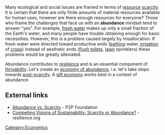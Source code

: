 Many ecological and social issues are framed in terms of [[resource]] [[scarcity]]. It is certain that there are only finite amounts of material resources available for human uses, however are there enough resources for everyone? Those who frame the challenges that face us with an '''abundance''' mindset tend to answer "yes". For example, [[fresh water]] makes up only a small fraction of the Earth's water, and many people have trouble obtaining enough for basic necessities. However, this is a problem caused largely by misallocation. If fresh water were directed toward productive ends ([[bathing]] water, [[irrigation]] of [[crops]]) instead of aesthetic ends ([[flush toilets]], [[lawn]] sprinklers) these problems would be greatly alleviated.

Abundance contributes to [[resilience]] and is an essential component of [[thrivability]]. Let's create an [[economy of abundance]], i.e. let's take steps towards [[post-scarcity]]. A [[gift economy]] works best in a context of abundance. 
{{stub}}

== External links ==

* [http://p2pfoundation.net/Abundance_vs._Scarcity Abundance vs. Scarcity] - P2P Foundation
* [http://www.resilience.org/stories/2015-11-23/competing-visions-of-sustainability-scarcity-or-abundance Competing Visions of Sustainability: Scarcity or Abundance?] - resilience.org

[[Category:Economics]]